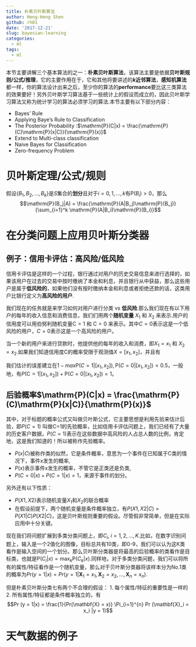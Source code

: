 ```yaml
---
title: 朴素贝叶斯算法
author: Heng-Heng Shen
github: rh01
date: '2017-12-21'
slug: bayesian-learning
categories:
  - ml
tags:
  - ml
---
```




\noindent 本节主要讲解三个基本算法的之一：**朴素贝叶斯算法**，该算法主要是依据**贝叶斯规则/公式/推理**，它的主要作用在于，它和其他将要讲述的**$k$近邻算法**，**感知机算法**都一样，你的算法设计出来之后，至少你的算法的**performance**要比这三类算法的效果要好！另外贝叶斯学习算法基于一些统计上的假设而成立的，因此贝叶斯学习算法又称为统计学习的算法必须学习的算法.本节主要有以下部分内容：

- Bayes' Rule
- Applying Baye’s Rule to Classification
- The Posterior Probability :$\mathrm{P}(C|x) = \frac{\mathrm{P}(C)\mathrm{P}(x|C)}{\mathrm{P}(x)}$
- Extend to Multi-class classification
- Naive Bayes for Classification
- Zero-frequency Problem


# 贝叶斯定理/公式/规则
假设$\{B_1,B_2,...,B_k\}$是$S$集合的**划分**且对于$i=0,1,...,k$有$\mathrm{P}(B_i) > 0$，那么
$$\mathrm{P}(B_j|A) = \frac{\mathrm{P}(A|B_j)\mathrm{P}(B_j)}{\sum_{i=1}^k \mathrm{P}(A|B_i)\mathrm{P}(B_i)}$$



# 在分类问题上应用贝叶斯分类器

## 例子：信用卡评估：高风险/低风险

信用卡评估是这样的一个过程，银行通过对用户的历史交易信息来进行选择的，如果该用户在过去的交易中按时缴纳了本金和利息，并且银行从中获益，那么这些用户是属于**低风险的**，如果他们没有按时缴纳本金和利息或者拒绝还款的话，这类用户比银行定义为**高风险的用户**.

我们现在的任务就是来学习如何对用户进行分类\textbf{高风险} vs **低风险**.那么我们现在有以下用户的每年的收入信息和消费信息，我们们用两个**随机变量** $X_1$ 和 $X_2$ 来表示.用户的信用度可以用伯努利随机变量$\mathrm{C} = 1$ 和 $\mathrm{C} = 0$ 来表示。其中$C=0$表示这是一个低风险的用户，$C=0$表示这是一个高风险的用户。

当一个新的用户来进行贷款时，他提供他的每年的收入和消费，即$X_1 = x_1$ 和 $X_2 = x_2$.如果我们知道信用度C的概率受限于观测值$X = [x_1, x_2]$，并且有
\begin{align*}
&\mathrm{if} \; \; \mathrm{P}(C = 1|[x_1 , x_2 ]) > 0.5, \; then \; \mathrm{C}=1 \\
&\mathrm{if} \; \; \mathrm{P}(C = 1|[x_1 , x_2 ]) \leq 0.5, \; then \; \mathrm{C} = 0
\end{align*}

我们估计的误差建立在$1 − max{\mathrm{P}(C = 1|[x_1 , x_2 ]),\mathrm{P}(C = 0|[x_1 , x_2 ])} < 0.5$，一般地，有$P(\mathrm{C} = 1|[x_1 , x_2 ]) +\mathrm{P}(C = 0|[x_1 , x_2 ]) = 1$。

## 后验概率$\mathrm{P}(C|x) = \frac{\mathrm{P}(C)\mathrm{P}(x|C)}{\mathrm{P}(x)}$

其中，对于标题的概率公式又叫做贝叶斯公式，它主要思想是利用先验来估计后验，即$P(C = 1)$ 叫做C=1的先验概率，比如信用卡评估问题上，我们已经有了大量的历史客户数据，$P(C = 1)$表示在这些数据中高风险的人占总人数的比例，肯定地，这是我们知道的！所以被称作先验概率。


- $P(x|C )$被称作类的似然，它是条件概率，意思为一个事件在已知属于C类的情况下，事件x发生的概率,
- $P(x)$表示事件x发生的概率，不管它是正类还是负类,
- $P(C=0|x) + P(C=1|x) = 1$，来源于事件的划分。


另外还有以下性质：


- $P(X 1 , X 2 )$表示随机变量$X_1$和$X_2$的联合概率
- 在假设前提下，两个随机变量是条件概率独立，有$P(X 1 , X 2 |C ) = P(X 1 |C )P(X 2 |C )$，这是贝叶斯规则重要的假设。尽管假非常简单，但是在实际应用中十分关键。



现在我们将问题扩展到多类分类问题上，即$C_i ,\; i = 1, 2, . . . , K$.比如，在数字识别问题上，输入是一个2值化的图像，目标总共有10类，即0-9，我们可以认为这K类看作是输入空间的一个划分。那么贝叶斯分类器是将最高的后验概率的类看作是目标类，也就是$\mathrm{P}(C_i |x) = \mathrm{max}_k \mathrm{P}(C_k |x)$.同样地，对于多类分类问题，我们可以将所有的属性/特征看作是一个随机变量，那么对于贝叶斯分类器将该样本分为No.1类的概率为$Pr (y = 1|x) = Pr (y = 1|\mathbf{X}_1 = x_1 , \mathbf{X}_2 = x_2 , . . . , \mathbf{X}_n = x_n )$.

但是朴素贝叶斯分类七有两个不合理的假设：
1. 每个属性/特征的重要性是一样的
2. 所有属性/特征都是条件概率独立的，有
$$Pr (y = 1|x) = \frac{1}{Pr(\mathbf{X} = x)} \Pi_{i=1}^{n} Pr (\mathbf{X}_i = x_i |y = 1)$$

# 天气数据的例子
